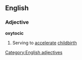 ==English==
===Adjective===
'''oxytocic'''
#Serving to [[accelerate]] [[childbirth]]
[[Category:English adjectives]]